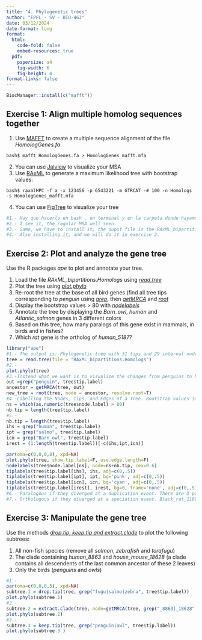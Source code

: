 ---
title: "4. Phylogenetic trees"
author: "EPFL - SV - BIO-463"
date: 03/12/2024
date-format: long
format:
  html:
    code-fold: false
    embed-resources: true
  pdf:
    papersize: a4
    fig-width: 6
    fig-height: 4
format-links: false
---

```{r}
BiocManager::install(c("mafft"))
```


## Exercise 1: Align multiple homolog sequences together

1. Use [MAFFT](https://mafft.cbrc.jp/alignment/software/) to create a multiple sequence alignment of the file *HomologGenes.fa*

`
bash$ mafft HomologGenes.fa > HomologGenes_mafft.mfa
`

2. You can use [Jalview](https://www.jalview.org/) to visualize your MSA
3. Use [RAxML](https://github.com/stamatak/standard-RAxML) to generate a maximum likelihood tree with bootstrap values:

`
bash$ raxmlHPC -f a -x 123456 -p 6543221 -m GTRCAT -# 100 -n Homologs -s HomologGenes_mafft.mfa
`

4. You can use [FigTree](http://tree.bio.ed.ac.uk/software/figtree/) to visualize your tree

```{r}
#1.- Hay que hacerlo en bash , en terminal y en la carpeta donde hayamos instalado, instalarlo y todo, por eso nos dan ya el fichier.
#2.- I see it, the regular MSA well seen.
#3.- Same, we have to install it, the ouput file is the RAxML_bipartitions (character-based method for inferring a phylogenetic tree from sequence data).
#4.- Also installing it, and we will do it in exercise 2.
```


## Exercise 2: Plot and analyze the gene tree

Use the R packages *ape* to plot and annotate your tree.

1. Load the file *RAxML_bipartitions.Homologs* using *[read.tree](https://www.rdocumentation.org/packages/ape/versions/5.6-2/topics/read.tree)*
2. Plot the tree using *[plot.phylo](https://www.rdocumentation.org/packages/ape/versions/5.6-2/topics/plot.phylo)*
3. Re-root the tree at the base of all bird genes (find all tree tips corresponding to *penguin* using *[grep](https://www.rdocumentation.org/packages/base/versions/3.6.2/topics/grep)*, then *[getMRCA](https://www.rdocumentation.org/packages/ape/versions/5.6-2/topics/mrca)* and *[root](https://www.rdocumentation.org/packages/ape/versions/5.6-2/topics/root)*
4. Display the bootstrap values > 80 with *[nodelabels](https://www.rdocumentation.org/packages/ape/versions/5.6-2/topics/nodelabels)*
5. Annotate the tree by displaying the *Barn_owl*, *human* and *Atlantic_salmon* genes in 3 different colors
6. Based on this tree, how many paralogs of this gene exist in mammals, in birds and in fishes?
7. Which *rat* gene is the ortholog of *human_5187*?

```{r}
library("ape")
#1.- The output is: Phylogenetic tree with 31 tips and 29 internal nodes.
tree = read.tree(file = "RAxML_bipartitions.Homologs")
#2.-
plot.phylo(tree)
#3.-Instead what we want is to visualize the changes from penguins to humans, we want to reorganize. Grep (Pattern Matching and Replacement), MRCA (Find Most Recent Common Ancestors Between Pairs), root (Roots Phylogenetic Trees). Grep output is the number in the list of tip labels that matches with penguin; mrca gets a number of common ancestors for the tips; and root reroots.
out =grep("penguin", tree$tip.label)
ancestor = getMRCA(tree, out)
new_tree = root(tree, node = ancestor, resolve.root=T)
#4.-Labelling the Nodes, Tips, and Edges of a Tree. Bootstrap values in a phylogenetic tree indicate that out of 100, how many times the same branch is observed when repeating the generation of a phylogenetic tree on a resampled set of data.
ns = which(as.numeric(tree$node.label) > 80)
nb.tip = length(tree$tip.label)
#5.-
nb.tip = length(tree$tip.label)
ihs = grep("human", tree$tip.label)
ipt = grep("salmo", tree$tip.label)
icn = grep("Barn_owl", tree$tip.label)
irest = (1:length(tree$tip.label))[-c(ihs,ipt,icn)]

par(oma=c(0,0,0,8), xpd=NA)
plot.phylo(tree, show.tip.label=F, use.edge.length=F)
nodelabels(tree$node.label[ns], node=ns+nb.tip, cex=0.6)
tiplabels(tree$tip.label[ihs], ihs, adj=c(0,.5))
tiplabels(tree$tip.label[ipt], ipt, bg='pink', adj=c(0,.5))
tiplabels(tree$tip.label[icn], icn, bg='cyan', adj=c(0,.5))
tiplabels(tree$tip.label[irest], irest, bg=0, frame='none', adj=c(0,.5))
#6.- Paralogous if they diverged at a duplication event. There are 3 paralogs of this gene in mammals, 2 in birds and 4 in fishes. By counting the colors?
#7.- Orthologous if they diverged at a speciation event. Black_rat_116909221 is the ortholog of human_5187.
```


## Exercise 3: Manipulate the gene tree

Use the methods *[drop.tip, keep.tip and extract.clade](https://www.rdocumentation.org/packages/ape/versions/5.6-2/topics/drop.tip)* to plot the following subtrees:

1. All non-fish species (remove all *salmon*, *zebrafish* and *torafugu*)
2. The clade containing *human_8863* and *house_mouse_18628* (a clade contains all descendents of the last common ancestor of these 2 leaves)
3. Only the birds (*penguins* and *owls*)

```{r}
#1.-
par(oma=c(0,0,0,5), xpd=NA)
subtree.1 = drop.tip(tree, grep("fugu|salmo|zebra", tree$tip.label))
plot.phylo(subtree.1)
#2.-
subtree.2 = extract.clade(tree, node=getMRCA(tree, grep("_8863|_18628", tree$tip.label)))
plot.phylo(subtree.2)
#3.-
subtree.3 = keep.tip(tree, grep("penguin|owl", tree$tip.label))
plot.phylo(subtree.3 )
```

